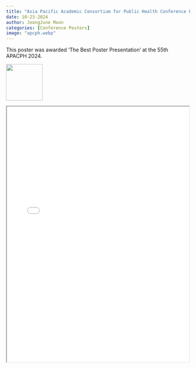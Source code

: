 ```yaml
---
title: "Asia Pacific Academic Consortium for Public Health Conference Poster"
date: 10-23-2024 
author: JeongJune Moon
categories: [Conference Posters]
image: "apcph.webp"
---
```


This poster was awarded 'The Best Poster Presentation' at the 55th APACPH 2024.

![](apcph.webp){height=100px}


<iframe width="500" height="700" src="Poster_APACPH.pdf">

